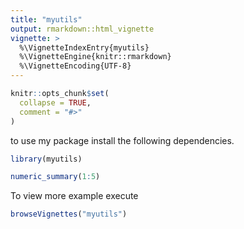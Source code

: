 ```yaml
---
title: "myutils"
output: rmarkdown::html_vignette
vignette: >
  %\VignetteIndexEntry{myutils}
  %\VignetteEngine{knitr::rmarkdown}
  %\VignetteEncoding{UTF-8}
---
```


```r
knitr::opts_chunk$set(
  collapse = TRUE,
  comment = "#>"
)
```


 to use my package install the following dependencies.
```r
library(myutils)

numeric_summary(1:5)

```

To view more example execute
```r
browseVignettes("myutils")
```

